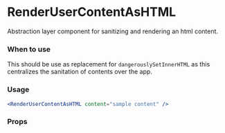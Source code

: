 
<Meta title="MDX|RenderUserContentAsHTML" component={RenderUserContentAsHTML} />

# RenderUserContentAsHTML

Abstraction layer component for sanitizing and rendering an html content.

### When to use

This should be use as replacement for `dangerouslySetInnerHTML` as this centralizes the sanitation of contents over the app.

### Usage

```jsx
<RenderUserContentAsHTML content="sample content" />
```

### Props

<Props of={RenderUserContentAsHTML} />

